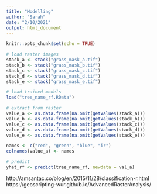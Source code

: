 ```yaml
---
title: "Modelling"
author: "Sarah"
date: "2/10/2021"
output: html_document
---
```


```r
knitr::opts_chunk$set(echo = TRUE)
```

```r
# load raster images
stack_a <- stack("grass_mask_a.tif")
stack_b <- stack("grass_mask_b.tif")
stack_c <- stack("grass_mask_c.tif")
stack_d <- stack("grass_mask_d.tif")
stack_e <- stack("grass_mask_e.tif")

# load trained models
load("tree_name_rf.RData")

# extract from raster
value_a <- as.data.frame(na.omit(getValues(stack_a)))
value_b <- as.data.frame(na.omit(getValues(stack_b)))
value_c <- as.data.frame(na.omit(getValues(stack_c)))
value_d <- as.data.frame(na.omit(getValues(stack_d)))
value_e <- as.data.frame(na.omit(getValues(stack_e)))

names <- c("red", "green", "blue", "ir")
colnames(value_a) <- names
```

```r
# predict
yhat_rf <- predict(tree_name_rf, newdata = val_a)
```


http://amsantac.co/blog/en/2015/11/28/classification-r.html
https://geoscripting-wur.github.io/AdvancedRasterAnalysis/